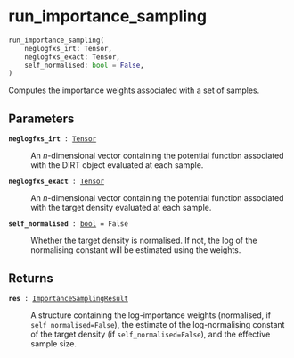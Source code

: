 # run_importance_sampling { #deep_tensor.run_importance_sampling }

```python
run_importance_sampling(
    neglogfxs_irt: Tensor,
    neglogfxs_exact: Tensor,
    self_normalised: bool = False,
)
```

Computes the importance weights associated with a set of samples.

## Parameters {.doc-section .doc-section-parameters}

<code>[**neglogfxs_irt**]{.parameter-name} [:]{.parameter-annotation-sep} [[Tensor](`torch.Tensor`)]{.parameter-annotation}</code>

:   An $n$-dimensional vector containing the potential function  associated with the DIRT object evaluated at each sample.

<code>[**neglogfxs_exact**]{.parameter-name} [:]{.parameter-annotation-sep} [[Tensor](`torch.Tensor`)]{.parameter-annotation}</code>

:   An $n$-dimensional vector containing the potential function  associated with the target density evaluated at each sample.

<code>[**self_normalised**]{.parameter-name} [:]{.parameter-annotation-sep} [[bool](`bool`)]{.parameter-annotation} [ = ]{.parameter-default-sep} [False]{.parameter-default}</code>

:   Whether the target density is normalised. If not, the log of  the normalising constant will be estimated using the weights.

## Returns {.doc-section .doc-section-returns}

<code>[**res**]{.parameter-name} [:]{.parameter-annotation-sep} [[ImportanceSamplingResult](`deep_tensor.debiasing.importance_sampling.ImportanceSamplingResult`)]{.parameter-annotation}</code>

:   A structure containing the log-importance weights (normalised,  if `self_normalised=False`), the estimate of the  log-normalising constant of the target density (if  `self_normalised=False`), and the effective sample size.